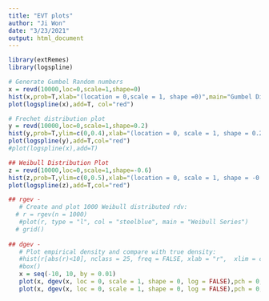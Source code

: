 ```yaml
---
title: "EVT plots"
author: "Ji Won"
date: "3/23/2021"
output: html_document
---
```


```r
library(extRemes)
library(logspline)
```


```r
# Generate Gumbel Random numbers
x = revd(10000,loc=0,scale=1,shape=0)
hist(x,prob=T,xlab="(location = 0,scale = 1, shape =0)",main="Gumbel Distribution",ylab="f(x)",font=2,family="serif",font.lab=2,cex.lab=1.5)
plot(logspline(x),add=T, col="red")
```

```r
# Frechet distribution plot
y = revd(10000,loc=0,scale=1,shape=0.2)
hist(y,prob=T,ylim=c(0,0.4),xlab="(location = 0, scale = 1, shape = 0.2)",main="Frechet Distribution",ylab="f(x)",font=2,family="serif",font.lab=2,cex.lab=1.5)
plot(logspline(y),add=T,col="red")
#plot(logspline(x),add=T)
```



```r
## Weibull Distribution Plot 
z = revd(10000,loc=0,scale=1,shape=-0.6)
hist(z,prob=T,ylim=c(0,0.5),xlab="(location = 0, scale = 1, shape = -0.6)",main="Weibull Distribution",ylab="f(x)",font=2,family="serif",font.lab=2,cex.lab=1.5)
plot(logspline(z),add=T,col="red")
```



```r
## rgev -
   # Create and plot 1000 Weibull distributed rdv:
  # r = rgev(n = 1000)
   #plot(r, type = "l", col = "steelblue", main = "Weibull Series")
  # grid()
   
## dgev - 
   # Plot empirical density and compare with true density:
   #hist(r[abs(r)<10], nclass = 25, freq = FALSE, xlab = "r",  xlim = c(-5,5), ylim = c(0,1.1), main = "Density")
   #box()
   x = seq(-10, 10, by = 0.01)
   plot(x, dgev(x, loc = 0, scale = 1, shape = 0, log = FALSE),pch = 0, col = "steelblue",lty = 0)
   plot(x, dgev(x, loc = 0, scale = 1, shape = 0, log = FALSE),pch = 0, col = "steelblue",lty = 0)

```
```r
```


```r
```
